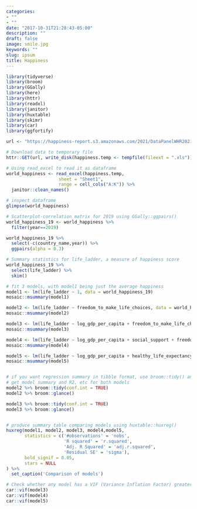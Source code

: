 ```yaml
---
categories:
- ""
- ""
date: "2017-10-31T21:28:43-05:00"
description: ""
draft: false
image: smile.jpg
keywords: ""
slug: ipsum
title: Happiness
---
```

```r
library(tidyverse)
library(broom)
library(GGally)
library(here)
library(httr)
library(readxl)
library(janitor)
library(huxtable)
library(skimr)
library(car)
library(ggfortify)
```

```r
url <- "https://happiness-report.s3.amazonaws.com/2021/DataPanelWHR2021C2.xls"
```


```r
# Download data to temporary file
httr::GET(url, write_disk(happiness.temp <- tempfile(fileext = ".xls")))
```


```r
# Using read_excel to read it as dataframe
world_happiness <- read_excel(happiness.temp,
                    sheet = "Sheet1",
                    range = cell_cols("A:K")) %>% 
  janitor::clean_names()

# inspect dataframe
glimpse(world_happiness)

```

```r
# Scatterplot-correlation matrix for 2019 using GGally::ggpairs()
world_happiness_19 <- world_happiness %>%
  filter(year==2019) 

world_happiness_19 %>% 
  select(-c(country_name,year)) %>% 
  ggpairs(alpha = 0.3)
```

```r
# Summary statistics for life_ladder, a measure of happiness score
world_happiness_19 %>% 
  select(life_ladder) %>% 
  skim()
```


```r
# fit 3 models, with model1 being just the average happiness
model1 <- lm(life_ladder ~ 1, data = world_happiness_19)
mosaic::msummary(model1)

model2 <- lm(life_ladder ~ freedom_to_make_life_choices, data = world_happiness_19)
mosaic::msummary(model2)

model3 <- lm(life_ladder ~ log_gdp_per_capita + freedom_to_make_life_choices, data = world_happiness_19)
mosaic::msummary(model3)

model4 <- lm(life_ladder ~ log_gdp_per_capita + social_support + freedom_to_make_life_choices, data = world_happiness_19)
mosaic::msummary(model4)

model5 <- lm(life_ladder ~ log_gdp_per_capita + healthy_life_expectancy_at_birth + social_support + freedom_to_make_life_choices, data = world_happiness_19)
mosaic::msummary(model5)


# if you want regression summary in tibble format, use broom::tidy() and broom::glance()
# get model summary and R2, etc for both models
model2 %>% broom::tidy(conf.int = TRUE)
model2 %>% broom::glance()

model3 %>% broom::tidy(conf.int = TRUE)
model3 %>% broom::glance()


# produce summary table comparing models using huxtable::huxreg()
huxreg(model1, model2, model3, model4,model5,
       statistics = c('#observations' = 'nobs', 
                      'R squared' = 'r.squared', 
                      'Adj. R Squared' = 'adj.r.squared', 
                      'Residual SE' = 'sigma'), 
       bold_signif = 0.05, 
       stars = NULL
) %>% 
  set_caption('Comparison of models')

# Check whether any model has a VIF (Variance Inflation Factor) greater than 5
car::vif(model3)
car::vif(model4)
car::vif(model5)

```



